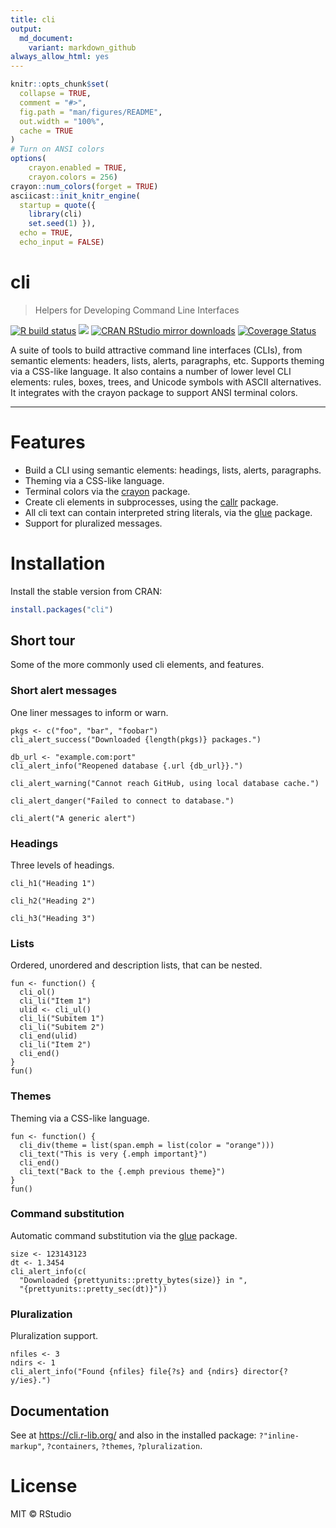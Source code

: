 ```yaml
---
title: cli
output:
  md_document:
    variant: markdown_github
always_allow_html: yes
---
```


<!-- README.md is generated from README.Rmd. Please edit that file -->

```r
knitr::opts_chunk$set(
  collapse = TRUE,
  comment = "#>",
  fig.path = "man/figures/README",
  out.width = "100%",
  cache = TRUE
)
# Turn on ANSI colors
options(
    crayon.enabled = TRUE,
    crayon.colors = 256)
crayon::num_colors(forget = TRUE)
asciicast::init_knitr_engine(
  startup = quote({
    library(cli)
    set.seed(1) }),
  echo = TRUE,
  echo_input = FALSE)
```

# cli

> Helpers for Developing Command Line Interfaces

<!-- badges: start -->
[![R build status](https://github.com/r-lib/cli/workflows/R-CMD-check/badge.svg)](https://github.com/r-lib/cli/actions)
[![](http://www.r-pkg.org/badges/version/cli)](http://www.r-pkg.org/pkg/cli)
[![CRAN RStudio mirror downloads](http://cranlogs.r-pkg.org/badges/cli)](http://www.r-pkg.org/pkg/cli)
[![Coverage Status](https://img.shields.io/codecov/c/github/r-lib/cli/master.svg)](https://codecov.io/github/r-lib/cli?branch=master)
<!-- badges: end -->

A suite of tools to build attractive command line interfaces
(CLIs), from semantic elements: headers, lists, alerts, paragraphs,
etc. Supports theming via a CSS-like language. It also contains a
number of lower level CLI elements: rules, boxes, trees, and
Unicode symbols with ASCII alternatives. It integrates with the
crayon package to support ANSI terminal colors.

---

# Features

* Build a CLI using semantic elements: headings, lists, alerts, paragraphs.
* Theming via a CSS-like language.
* Terminal colors via the [crayon](https://github.com/r-lib/crayon) package.
* Create cli elements in subprocesses, using the
  [callr](https://github.com/r-lib/callr) package.
* All cli text can contain interpreted string literals, via the
  [glue](https://github.com/tidyverse/glue) package.
* Support for pluralized messages.

# Installation

Install the stable version from CRAN:

```r
install.packages("cli")
```

## Short tour

Some of the more commonly used cli elements, and features.

### Short alert messages

One liner messages to inform or warn.

```asciicast
pkgs <- c("foo", "bar", "foobar")
cli_alert_success("Downloaded {length(pkgs)} packages.")
```

```asciicast
db_url <- "example.com:port"
cli_alert_info("Reopened database {.url {db_url}}.")
```

```asciicast
cli_alert_warning("Cannot reach GitHub, using local database cache.")
```

```asciicast
cli_alert_danger("Failed to connect to database.")
```

```asciicast
cli_alert("A generic alert")
```

### Headings

Three levels of headings.

```asciicast
cli_h1("Heading 1")
```

```asciicast
cli_h2("Heading 2")
```

```asciicast
cli_h3("Heading 3")
```

### Lists

Ordered, unordered and description lists, that can be nested.

```asciicast
fun <- function() {
  cli_ol()
  cli_li("Item 1")
  ulid <- cli_ul()
  cli_li("Subitem 1")
  cli_li("Subitem 2")
  cli_end(ulid)
  cli_li("Item 2")
  cli_end()
}
fun()
```

### Themes

Theming via a CSS-like language.

```asciicast
fun <- function() {
  cli_div(theme = list(span.emph = list(color = "orange")))
  cli_text("This is very {.emph important}")
  cli_end()
  cli_text("Back to the {.emph previous theme}")
}
fun()
```

### Command substitution

Automatic command substitution via the
[glue](https://github.com/tidyverse/glue) package.

```asciicast
size <- 123143123
dt <- 1.3454
cli_alert_info(c(
  "Downloaded {prettyunits::pretty_bytes(size)} in ",
  "{prettyunits::pretty_sec(dt)}"))
```

### Pluralization

Pluralization support.

```asciicast
nfiles <- 3
ndirs <- 1
cli_alert_info("Found {nfiles} file{?s} and {ndirs} director{?y/ies}.")
```

## Documentation

See at [https://cli.r-lib.org/](https://cli.r-lib.org/) and also in the
installed package: `?"inline-markup"`, `?containers`,
`?themes`, `?pluralization`.

# License

MIT © RStudio

